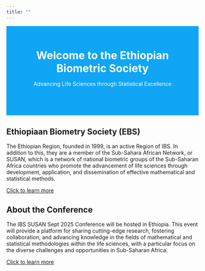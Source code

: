 ```yaml
---
title: ""
---
```


<!-- Welcome Section with large, stylish text -->
<section id="welcome" class="welcome-section">
  <h1 class="welcome-heading">Welcome to the Ethiopian Biometric Society</h1>
  <p class="welcome-subtitle">Advancing Life Sciences through Statistical Excellence</p>
</section>

## Ethiopiaan Biometry Society (EBS)

The Ethiopian Region, founded in 1999, is an active Region of IBS. In addition to this, they are a member of the Sub-Sahara African Network, or SUSAN, which is a network of national biometric groups of the Sub-Saharan Africa countries who promote the advancement of life sciences through development, application, and dissemination of effective mathematical and statistical methods.

<a href="#" id="learn-more-intro" onclick="toggleSection('intro-details', 'learn-more-intro'); return false;">Click to learn more</a>

<div id="intro-details" class="hidden-content">
  <p>
    This includes applications in agriculture, medical and health research, infectious diseases, environment and ecology, climate, and other applied sciences such as the areas of statistical genetics and bioinformatics.
  </p>
  <a href="#" onclick="toggleSection('intro-details', 'learn-more-intro'); return false;">Show less</a>
</div>

## About the Conference

The IBS SUSAN Sept 2025 Conference will be hosted in Ethiopia. This event will provide a platform for sharing cutting-edge research, fostering collaboration, and advancing knowledge in the fields of mathematical and statistical methodologies within the life sciences, with a particular focus on the diverse challenges and opportunities in Sub-Saharan Africa.

<a href="#" id="learn-more-about" onclick="toggleSection('about-details', 'learn-more-about'); return false;">Click to learn more</a>

<div id="about-details" class="hidden-content">
  <p>
    This includes applications in agriculture, medical and health research, infectious diseases, and more.
  </p>
  <a href="#" onclick="toggleSection('about-details', 'learn-more-about'); return false;">Show less</a>
</div>


<!-- CSS for hidden content and welcome section -->
<style>
  .hidden-content {
    display: none;
    margin: 0;
  }

  .welcome-section {
    background-color: #10A5F5; /* Background color */
    padding: 60px; /* Increased padding for more emphasis */
    text-align: center;
    border-bottom: 2px solid #ddd; /* Optional border for separation */
  }

  .welcome-heading {
    font-size: 2em; /* Larger text for the heading */
    margin: 0;
    color: white; /* Changed text color to white */
  }

  .welcome-subtitle {
    font-size: 1em; /* Larger text for the subtitle */
    margin-top: 15px;
    color: white; /* Changed text color to white */
  }
</style>

<!-- JavaScript for showing/hiding content -->
<script>
  function toggleSection(sectionId, linkId) {
    const section = document.getElementById(sectionId);
    const link = document.getElementById(linkId);
    
  // Toggle the hidden content
    section.classList.toggle('hidden-content');
    
  // Hide the "Click to learn more" link when content is displayed
    if (!section.classList.contains('hidden-content')) {
      link.style.display = 'none'; // Hide the link
    } else {
      link.style.display = 'inline'; // Show the link again if the section is hidden
    }
  }
</script>
